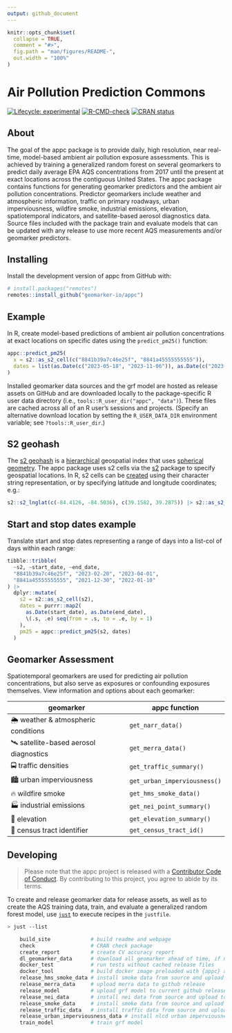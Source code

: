 ```yaml
---
output: github_document
---
```


<!-- README.md is generated from README.Rmd. Please edit that file -->

```r
knitr::opts_chunk$set(
  collapse = TRUE,
  comment = "#>",
  fig.path = "man/figures/README-",
  out.width = "100%"
)
```

# Air Pollution Prediction Commons

<!-- badges: start -->
[![Lifecycle:
experimental](https://img.shields.io/badge/lifecycle-experimental-orange.svg)](https://lifecycle.r-lib.org/articles/stages.html#experimental)
[![R-CMD-check](https://github.com/geomarker-io/appc/actions/workflows/R-CMD-check.yaml/badge.svg)](https://github.com/geomarker-io/appc/actions/workflows/R-CMD-check.yaml)
[![CRAN status](https://www.r-pkg.org/badges/version/appc)](https://CRAN.R-project.org/package=appc)
  <!-- badges: end -->

## About

The goal of the appc package is to provide daily, high resolution, near real-time, model-based ambient air pollution exposure assessments.
This is achieved by training a generalized random forest on several geomarkers to predict daily average EPA AQS concentrations from 2017 until the present at exact locations across the contiguous United States.
The appc package contains functions for generating geomarker predictors and the ambient air pollution concentrations.
Predictor geomarkers include weather and atmospheric information, traffic on primary roadways, urban imperviousness, wildfire smoke, industrial emissions, elevation, spatiotemporal indicators, and satellite-based aerosol diagnostics data.
Source files included with the package train and evaluate models that can be updated with any release to use more recent AQS measurements and/or geomarker predictors.

## Installing

Install the development version of appc from GitHub with:

```r
# install.packages("remotes")
remotes::install_github("geomarker-io/appc")
```

## Example

In R, create model-based predictions of ambient air pollution concentrations at exact locations on specific dates using the `predict_pm25()` function:

```r
appc::predict_pm25(
  x = s2::as_s2_cell(c("8841b39a7c46e25f", "8841a45555555555")),
  dates = list(as.Date(c("2023-05-18", "2023-11-06")), as.Date(c("2023-06-22", "2023-08-15")))
)
```

Installed geomarker data sources and the grf model are hosted as release assets on GitHub and are downloaded locally to the package-specific R user data
directory (i.e., `tools::R_user_dir("appc", "data")`). These files are cached across all of an R user’s sessions and projects. (Specify an alternative download location by setting the `R_USER_DATA_DIR` environment variable; see `?tools::R_user_dir`.)

## S2 geohash

The [s2 geohash](https://s2geometry.io/) is a [hierarchical](https://s2geometry.io/devguide/s2cell_hierarchy.html) geospatial index that uses [spherical geometry](https://s2geometry.io/about/overview). The appc package uses s2 cells via the [s2](https://r-spatial.github.io/s2/) package to specify geospatial locations.
In R, s2 cells can be [created](https://r-spatial.github.io/s2/reference/s2_cell.html#ref-examples) using their character string representation, or by specifying latitude and longitude coordinates; e.g.:

```r
s2::s2_lnglat(c(-84.4126, -84.5036), c(39.1582, 39.2875)) |> s2::as_s2_cell()
```

## Start and stop dates example

Translate start and stop dates representing a range of days into a list-col of days within each range:

```r
tibble::tribble(
  ~s2, ~start_date, ~end_date,
  "8841b39a7c46e25f", "2023-02-20", "2023-04-01",
  "8841a45555555555", "2021-12-30", "2022-01-10"
) |>
  dplyr::mutate(
    s2 = s2::as_s2_cell(s2),
    dates = purrr::map2(
      as.Date(start_date), as.Date(end_date),
      \(.s, .e) seq(from = .s, to = .e, by = 1)
    ),
    pm25 = appc::predict_pm25(s2, dates)
  )
```

## Geomarker Assessment

Spatiotemporal geomarkers are used for predicting air pollution concentrations, but also serve as exposures or confounding exposures themselves. View information and options about each geomarker:

| geomarker | appc function |
|-----------|---------------|
| 🌦 weather & atmospheric conditions | `get_narr_data()` |
| 🛰 satellite-based aerosol diagnostics | `get_merra_data()` |
| 🚍 traffic densities | `get_traffic_summary()` |
| 🏙 urban imperviousness | `get_urban_imperviousness()` |
| 🔥 wildfire smoke | `get_hms_smoke_data()` |
| 🏭 industrial emissions | `get_nei_point_summary()` |
| 🗻 elevation | `get_elevation_summary()` |
| 🔗 census tract identifier | `get_census_tract_id()` |

## Developing

> Please note that the appc project is released with a [Contributor Code of Conduct](http://geomarker.io/appc/CODE_OF_CONDUCT.html). By contributing to this project, you agree to abide by its terms.

To create and release geomarker data for release assets, as well as to create the AQS training data, train, and evaluate a generalized random forest model, use [`just`](https://just.systems/man/en/) to execute recipes in the `justfile`.

```sh
> just --list

    build_site             # build readme and webpage
    check                  # CRAN check package
    create_report          # create CV accuracy report
    dl_geomarker_data      # download all geomarker ahead of time, if not already cached
    docker_test            # run tests without cached release files
    docker_tool            # build docker image preloaded with {appc} and data
    release_hms_smoke_data # install smoke data from source and upload to github release
    release_merra_data     # upload merra data to github release
    release_model          # upload grf model to current github release
    release_nei_data       # install nei data from source and upload to github release
    release_smoke_data     # install smoke data from source and upload to github release
    release_traffic_data   # install traffic data from source and upload to github release
    release_urban_imperviousness_data # install nlcd urban imperviousness data from source and upload to github release
    train_model            # train grf model
```
